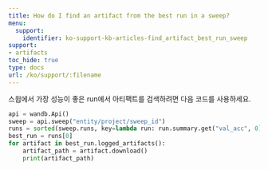 ---
title: How do I find an artifact from the best run in a sweep?
menu:
  support:
    identifier: ko-support-kb-articles-find_artifact_best_run_sweep
support:
- artifacts
toc_hide: true
type: docs
url: /ko/support/:filename
---

스윕에서 가장 성능이 좋은 run에서 아티팩트를 검색하려면 다음 코드를 사용하세요.

```python
api = wandb.Api()
sweep = api.sweep("entity/project/sweep_id")
runs = sorted(sweep.runs, key=lambda run: run.summary.get("val_acc", 0), reverse=True)
best_run = runs[0]
for artifact in best_run.logged_artifacts():
    artifact_path = artifact.download()
    print(artifact_path)
```
